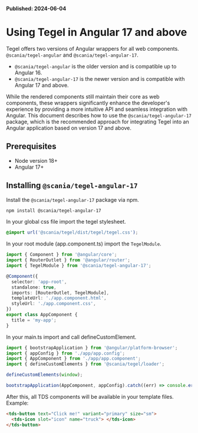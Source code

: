 
<Meta title="Getting Started/Angular 17" />

**Published: 2024-06-04**

# Using Tegel in Angular 17 and above

Tegel offers two versions of Angular wrappers for all web components. `@scania/tegel-angular` and `@scania/tegel-angular-17`.

- `@scania/tegel-angular` is the older version and is compatible up to Angular 16.
- `@scania/tegel-angular-17` is the newer version and is compatible with Angular 17 and above.

While the rendered components still maintain their core as web components, these wrappers significantly enhance the developer's experience by providing a more intuitive API and seamless integration with Angular. This document describes how to use the `@scania/tegel-angular-17` package, which is the recommended approach for integrating Tegel into an Angular application based on version 17 and above.

## Prerequisites

- Node version 18+
- Angular 17+

## Installing `@scania/tegel-angular-17`

Install the `@scania/tegel-angular-17` package via npm.

```bash
npm install @scania/tegel-angular-17
```

In your global css file import the tegel stylesheet.

```css
@import url('@scania/tegel/dist/tegel/tegel.css');
```

In your root module (app.component.ts) import the `TegelModule`.

```typescript
import { Component } from '@angular/core';
import { RouterOutlet } from '@angular/router';
import { TegelModule } from '@scania/tegel-angular-17';

@Component({
  selector: 'app-root',
  standalone: true,
  imports: [RouterOutlet, TegelModule],
  templateUrl: './app.component.html',
  styleUrl: './app.component.css',
})
export class AppComponent {
  title = 'my-app';
}
```

In your main.ts import and call defineCustomElement.

```typescript
import { bootstrapApplication } from '@angular/platform-browser';
import { appConfig } from './app/app.config';
import { AppComponent } from './app/app.component';
import { defineCustomElements } from '@scania/tegel/loader';

defineCustomElements(window);

bootstrapApplication(AppComponent, appConfig).catch((err) => console.error(err));
```

After this, all TDS components will be available in your template files. Example:

```html
<tds-button text="Click me!" variant="primary" size="sm">
  <tds-icon slot="icon" name="truck"> </tds-icon>
</tds-button>
```

